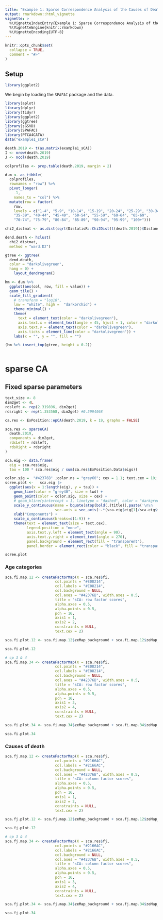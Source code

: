 ```yaml
---
title: "Example 1: Sparse Correspondence Analysis of the Causes of Death in the US in 2019"
output: rmarkdown::html_vignette
vignette: >
  %\VignetteIndexEntry{Example 1: Sparse Correspondence Analysis of the Causes of Death in the US in 2019}
  %\VignetteEngine{knitr::rmarkdown}
  %\VignetteEncoding{UTF-8}
---
```


```r
knitr::opts_chunk$set(
  collapse = TRUE,
  comment = "#>"
)
```

## Setup

```r
library(ggplot2)
```

We begin by loading the `SPAFAC` package and the data.

```r
library(aplot)
library(dplyr)
library(tidyr)
library(ggplot2)
library(ggtree)
library(sGSVD)
library(SPAFAC)
library(PTCA4CATA)
data("example1_sCA")

death.2019 <- t(as.matrix(example1_sCA))
I <- nrow(death.2019)
J <- ncol(death.2019)

```





```r
colprofiles <- prop.table(death.2019, margin = 2)

d.m <- as_tibble(
  colprofiles, 
  rownames = "row") %>%
  pivot_longer(
    -1,
    names_to = "col") %>%
  mutate(row = factor(
    row, 
    levels = c("1-4", "5-9", "10-14", "15-19", "20-24", "25-29", "30-34", 
    "35-39", "40-44", "45-49", "50-54", "55-59", "60-64", "65-69", 
    "70-74", "75-79", "80-84", "85-89", "90-94", "95-99", "100+")))

chi2_distmat <- as.dist(sqrt(DistatisR::Chi2Dist(t(death.2019))$Distance))

dend.death <- hclust(
  chi2_distmat,
  method = "ward.D2")

gtree <- ggtree(
  dend.death,
  color = "darkolivegreen",
  hang = 0) + 
    layout_dendrogram()

hm <- d.m %>%
  ggplot(aes(col, row, fill = value)) + 
  geom_tile() + 
  scale_fill_gradient(
    # transform = "log10",
    low = "white", high =  "darkorchid") +
    theme_minimal() +
    theme(
      text = element_text(color = "darkolivegreen"),
      axis.text.x = element_text(angle = 45, hjust = 1, color = "darkolivegreen"),
      axis.text.y = element_text(color = "darkolivegreen"),
      axis.ticks = element_line(color = "darkolivegreen")) +
    labs(x = "", y = "", fill = "")

(hm %>% insert_top(gtree, height = 0.2)) 
  
```


# sparse CA 

## Fixed sparse parameters {.tabset}

```r
text_size <- 8
dim2get <- 4L
rdsleft <- rep(2.319896, dim2get)
rdsright <- rep(1.353568, dim2get) #0.5994068 

ca.res <- ExPosition::epCA(death.2019, k = 19, graphs = FALSE)

sca.res <- sparseCA(
  death.2019,
  components = dim2get,
  rdsLeft = rdsleft,
  rdsRight = rdsright
)
```

```r
sca.eig <- data.frame(
  eig = sca.res$eig, 
  tau = 100 * sca.res$eig / sum(ca.res$ExPosition.Data$eigs))

color.sig =  "#42376B" ;color.ns = "grey60"; cex = 1.1; text.cex = 10; lwd = 1
scree.plot <-   sca.eig |>
  ggplot(aes(x = 1:length(eig), y = tau)) +
    geom_line(color = "grey40", size = lwd) +
    geom_point(color = color.sig, size = cex) +
    # geom_hline(yintercept = 1, linetype = "dashed", color = "darkgreen", size = lwd) +
    scale_y_continuous(name = bquote(atop(bold(.(title)),paste('\n\n    Percentage of \nvariance explained (%)'))),
                       sec.axis = sec_axis(~.*(sca.eig$eig[1]/sca.eig$tau[1]), name = "Pseudo-eigenvalues")) +
    xlab("Components") +
    scale_x_continuous(breaks=c(1:9)) +
    theme(text = element_text(size = text.cex),
          legend.position = "none",
          axis.text.y.left = element_text(angle = 90),
          axis.text.y.right = element_text(angle = 270),
          panel.background = element_rect(fill = "transparent"),
          panel.border = element_rect(color = "black", fill = "transparent"))

scree.plot
```

### Age categories

```r
sca.fi.map.12 <- createFactorMap(X = sca.res$fi,
                       col.points = "#E08214", 
                       col.labels = "#E08214",
                       col.background = NULL,
                       col.axes = "#42376B", width.axes = 0.5,
                       title = "sCA: row factor scores",
                       alpha.axes = 0.5,
                       alpha.points = 0.5,
                       pch = 16,
                       axis1 = 1,
                       axis2 = 2,
                       constraints = NULL, 
                       text.cex = 2)

sca.fi.plot.12 <- sca.fi.map.12$zeMap_background + sca.fi.map.12$zeMap_dots + sca.fi.map.12$zeMap_text + sca.fi.map.12$label + geom_path(color = "#E08214") + theme(axis.title = element_text(size = text_size, color = "#42376B"), axis.text = element_text(size = text_size, color = "#42376B"), title = element_text(size = text_size, color = "#42376B"), panel.border = element_rect(size = 1.5, color = "#42376B", fill = NA))

sca.fi.plot.12

# cp 3 & 4
sca.fi.map.34 <- createFactorMap(X = sca.res$fi,
                       col.points = "#E08214", 
                       col.labels = "#E08214",
                       col.background = NULL,
                       col.axes = "#42376B", width.axes = 0.5,
                       title = "sCA: row factor scores",
                       alpha.axes = 0.5,
                       alpha.points = 0.5,
                       pch = 16,
                       axis1 = 3,
                       axis2 = 4,
                       constraints = NULL, 
                       text.cex = 2)

sca.fi.plot.34 <- sca.fi.map.34$zeMap_background + sca.fi.map.34$zeMap_dots + sca.fi.map.34$zeMap_text + sca.fi.map.34$label + geom_path(color = "#E08214") + theme(axis.title = element_text(size = text_size, color = "#42376B"), axis.text = element_text(size = text_size, color = "#42376B"), title = element_text(size = text_size, color = "#42376B"), panel.border = element_rect(size = 1.5, color = "#42376B", fill = NA))

sca.fi.plot.34
```

### Causes of death

```r
sca.fj.map.12 <- createFactorMap(X = sca.res$fj,
                       col.points = "#2166AC", 
                       col.labels = "#2166AC",
                       col.background = NULL,
                       col.axes = "#42376B", width.axes = 0.5,
                       title = "sCA: column factor scores",
                       alpha.axes = 0.5,
                       alpha.points = 0.5,
                       pch = 16,
                       axis1 = 1,
                       axis2 = 2,
                       constraints = NULL, 
                       text.cex = 2)

sca.fj.plot.12 <- sca.fj.map.12$zeMap_background + sca.fj.map.12$zeMap_dots + sca.fj.map.12$zeMap_text + sca.fj.map.12$label + theme(axis.title = element_text(size = text_size, color = "#42376B"), axis.text = element_text(size = text_size, color = "#42376B"), title = element_text(size = text_size, color = "#42376B"), panel.border = element_rect(size = 1.5, color = "#42376B", fill = NA))

sca.fj.plot.12

# cp 3 & 4
sca.fj.map.34 <- createFactorMap(X = sca.res$fj,
                       col.points = "#2166AC", 
                       col.labels = "#2166AC",
                       col.background = NULL,
                       col.axes = "#42376B", width.axes = 0.5,
                       title = "sCA: column factor scores",
                       alpha.axes = 0.5,
                       alpha.points = 0.5,
                       pch = 16,
                       axis1 = 3,
                       axis2 = 4,
                       constraints = NULL, 
                       text.cex = 2)

sca.fj.plot.34 <- sca.fj.map.34$zeMap_background + sca.fj.map.34$zeMap_dots + sca.fj.map.34$zeMap_text + sca.fj.map.34$label + theme(axis.title = element_text(size = text_size, color = "#42376B"), axis.text = element_text(size = text_size, color = "#42376B"), title = element_text(size = text_size, color = "#42376B"), panel.border = element_rect(size = 1.5, color = "#42376B", fill = NA))

sca.fj.plot.34
```

